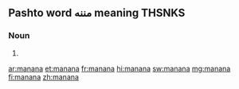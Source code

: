 ==Pashto word مننه meaning THSNKS==

===Noun===
{{en-noun|-}}

# {{alternative spelling of|mañana}}

[[ar:manana]]
[[et:manana]]
[[fr:manana]]
[[hi:manana]]
[[sw:manana]]
[[mg:manana]]
[[fi:manana]]
[[zh:manana]]